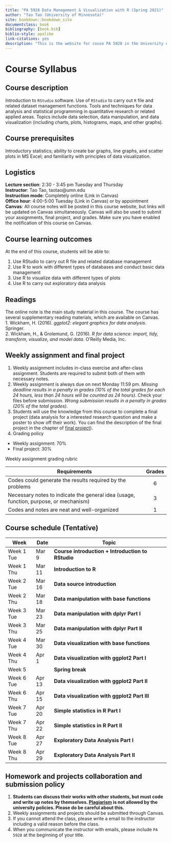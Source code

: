 ```yaml
--- 
title: "PA 5928 Data Management & Visualization with R (Spring 2021)"
author: "Tao Tao (University of Minnesota)"
site: bookdown::bookdown_site
documentclass: book
bibliography: [book.bib]
biblio-style: apalike
link-citations: yes
description: "This is the website for couse PA 5928 in the University of Minnesota"
---
```


# Course Syllabus

## Course description

Introduction to ``RStudio`` software. Use of ``RStudio`` to carry out ``R`` file and related dataset management functions. Tools and techniques for data analysis and statistical programming in quantitative research or related applied areas. Topics include data selection, data manipulation, and data visualization (including charts, plots, histograms, maps, and other graphs).

## Course prerequisites

Introductory statistics; ability to create bar graphs, line graphs, and scatter plots in MS Excel; and familiarity with principles of data visualization.

## Logistics

**Lecture section**: 2:30 - 3:45 pm Tuesday and Thursday  
**Instructor**: Tao Tao, taotao@umn.edu  
**Instruction mode**: Completely online (Link in Canvas)  
**Office hour**: 4:00-5:00 Tuesday (Link in Canvas) or by appointment  
**Canvas**: All course notes will be posted in this course website, but links will be updated on Canvas simultaneously. Canvas will also be used to submit your assignments, final project, and grades. Make sure you have enabled the notification of this course on Canvas.

## Course learning outcomes

At the end of this course, students will be able to:

1. Use RStudio to carry out R file and related database management
2. Use R to work with different types of databases and conduct basic data management
3. Use R to visualize data with different types of plots
4. Use R to carry out exploratory data analysis

## Readings
The online note is the main study material in this course.  The course has several supplementary reading materials, which are available on Canvas.  
1. Wickham, H. (2016). *ggplot2: elegant graphics for data analysis*. Springer.  
2. Wickham, H., & Grolemund, G. (2016). *R for data science: import, tidy, transform, visualize, and model data*. O'Reilly Media, Inc.


## Weekly assignment and final project

1. Weekly assignment includes in-class exercise and after-class assignment. Students are required to submit both of them with necessary notes.
2. Weekly assignment is always due on next Monday 11:59 pm. *Missing deadline results in a penalty in grades (10% of the total grades for each 24 hours, less than 24 hours will be counted as 24 hours)*. Check your files before submission. *Wrong submission results in a penalty in grades (20% of the total grades)*.
3. Students will use the knowledge from this course to complete a final project (data analysis for a interested research question and make a poster to show off their work). You can find the description of the final project in the chapter of [final project](./final-project.html)).  
4. Grading policy

* Weekly assignment: 70%
* Final project: 30%

Weekly assignment grading rubric

| Requirements                                                                             | Grades |
|------------------------------------------------------------------------------------------|:------:|
| Codes could generate the results required by the problems                                | 6      |
| Necessary notes to indicate the general idea (usage, function, purpose, or mechanism)    | 3      |
| Codes and notes are neat and well-organized                                              | 1      |

## Course schedule (Tentative)

| Week       | Date   | Topic                                         |
|------------|--------|-----------------------------------------------|
| Week 1 Tue | Mar 9  | **Course introduction + Introduction to RStudio** |
| Week 1 Thu | Mar 11 | **Introduction to R**                             |
| Week 2 Tue | Mar 16 | **Data source introduction**                      |
| Week 2 Thu | Mar 18 | **Data manipulation with base functions**         |
| Week 3 Tue | Mar 23 | **Data manipulation with dplyr Part I**           |
| Week 3 Thu | Mar 25 | **Data manipulation with dplyr Part II**          |
| Week 4 Tue | Mar 30 | **Data visualization with base functions**        |
| Week 4 Thu | Apr 1  | **Data visualization with ggplot2 Part I**        |
| Week 5     |        | **Spring break**                                  |
| Week 6 Tue | Apr 13 | **Data visualization with ggplot2 Part II**       |
| Week 6 Thu | Apr 15 | **Data visualization with ggplot2 Part III**      |
| Week 7 Tue | Apr 20 | **Simple statistics in R Part I**                 |
| Week 7 Thu | Apr 22 | **Simple statistics in R Part II**                |
| Week 8 Tue | Apr 27 | **Exploratory Data Analysis Part I**              |
| Week 8 Thu | Apr 29 | **Exploratory Data Analysis Part II**             |

## Homework and projects collaboration and submission policy

1. **Students can discuss their works with other students, but must code and write up notes by themselves. [Plagiarism](https://communitystandards.umn.edu/content/plagiarism) is not allowed by the university policies. Please do be careful about this.**
2. Weekly assignments and projects should be submitted through Canvas.
3. If you cannot attend the class, please write a email to the instructor including a valid reason before the class.
4. When you communicate the instructor with emails, please include ``PA 5928`` at the beginning of your title.
